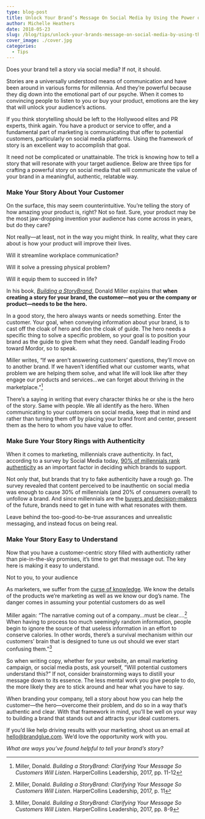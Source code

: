 ```yaml
---
type: blog-post
title: Unlock Your Brand’s Message On Social Media by Using the Power of Story
author: Michelle Heathers
date: 2018-05-23
slug: /blog/tips/unlock-your-brands-message-on-social-media-by-using-the-power-of-story
cover_image: ./cover.jpg
categories:
  - Tips
---
```


Does your brand tell a story via social media? If not, it should.

Stories are a universally understood means of communication and have been
around in various forms for millennia. And they’re powerful because they dig
down into the emotional part of our psyche. When it comes to convincing people
to listen to you or buy your product, emotions are the key that will unlock
your audience’s actions.

If you think storytelling should be left to the Hollywood elites and PR
experts, think again. You have a product or service to offer, and a
fundamental part of marketing is communicating that offer to potential
customers, particularly on social media platforms. Using the framework of
story is an excellent way to accomplish that goal.

It need not be complicated or unattainable. The trick is knowing how to tell a
story that will resonate with your target audience. Below are three tips for
crafting a powerful story on social media that will communicate the value of
your brand in a meaningful, authentic, relatable way.

### Make Your Story About Your Customer

On the surface, this may seem counterintuitive. You’re telling the story of
how amazing your product is, right? Not so fast. Sure, your product may be the
most jaw-dropping invention your audience has come across in years, but do
they care?

Not really—at least, not in the way you might think. In reality, what they
care about is how your product will improve their lives.

Will it streamline workplace communication?

Will it solve a pressing physical problem?

Will it equip them to succeed in life?

In his book, [_Building a StoryBrand_][1], Donald Miller explains that **when
creating a story for your brand, the customer—not you or the company or
product—needs to be the hero.**

In a good story, the hero always wants or needs something. Enter the customer.
Your goal, when conveying information about your brand, is to cast off the
cloak of hero and don the cloak of guide. The hero needs a specific thing to
solve a specific problem, so your goal is to position your brand as the guide
to give them what they need. Gandalf leading Frodo toward Mordor, so to speak.

Miller writes, “If we aren’t answering customers’ questions, they’ll move on
to another brand. If we haven’t identified what our customer wants, what
problem we are helping them solve, and what life will look like after they
engage our products and services…we can forget about thriving in the
marketplace.”[^1]

There’s a saying in writing that every character thinks he or she is the hero
of the story. Same with people. We all identify as the hero. When
communicating to your customers on social media, keep that in mind and rather
than turning them off by placing your brand front and center, present them as
the hero to whom you have value to offer.

### Make Sure Your Story Rings with Authenticity

When it comes to marketing, millennials crave authenticity. In fact, according
to a survey by Social Media today, [90% of millennials rank authenticity][2] as an important factor in deciding which brands to support.

Not only that, but brands that try to fake authenticity have a rough go. The
survey revealed that content perceived to be inauthentic on social media was
enough to cause 30% of millennials (and 20% of consumers overall) to unfollow
a brand. And since millennials are the [buyers and decision-makers][3] of the future, brands need to get in tune with what resonates with them.

Leave behind the too-good-to-be-true assurances and unrealistic messaging, and
instead focus on being real.

### Make Your Story Easy to Understand

Now that you have a customer-centric story filled with authenticity rather
than pie-in-the-sky promises, it’s time to get that message out. The key here
is making it easy to understand.

Not to you, to your audience

As marketers, we suffer from the [curse of knowledge][4]. We know the details of the products we’re marketing as well as we know our dog’s name. The danger comes in assuming your potential customers do as well

Miller again: “The narrative coming out of a company…must be clear….[^2]
When having to process too much seemingly random information, people begin to
ignore the source of that useless information in an effort to conserve
calories. In other words, there’s a survival mechanism within our customers’
brain that is designed to tune us out should we ever start confusing them.”[^3]

So when writing copy, whether for your website, an email marketing campaign,
or social media posts, ask yourself, “Will potential customers understand
this?” If not, consider brainstorming ways to distill your message down to its
essence. The less mental work you give people to do, the more likely they are
to stick around and hear what you have to say.

When branding your company, tell a story about how you can help the
customer—the hero—overcome their problem, and do so in a way that’s authentic
and clear. With that framework in mind, you’ll be well on your way to building
a brand that stands out and attracts your ideal customers.

If you’d like help driving results with your marketing, shoot us an email at
hello@brandglue.com. We’d love the opportunity work with you.

_What are ways you’ve found helpful to tell your brand’s story?_

[^1]: Miller, Donald. _Building a StoryBrand: Clarifying Your Message So Customers Will Listen_. HarperCollins Leadership, 2017, pp. 11-12
[^2]: Miller, Donald. _Building a StoryBrand: Clarifying Your Message So Customers Will Listen_. HarperCollins Leadership, 2017, p. 11
[^3]: Miller, Donald. _Building a StoryBrand: Clarifying Your Message So Customers Will Listen_. HarperCollins Leadership, 2017, pp. 8-9

[1]: https://www.amazon.com/Building-StoryBrand-Clarify-Message-Customers/dp/0718033329/ref=sr_1_2?ie=UTF8&qid=1526339031&sr=8-2&keywords=building+a+storybrand
[2]: https://www.socialmediatoday.com/news/survey-finds-consumers-crave-authenticity-and-user-generated-content-deli/511360/
[3]: /blog/social-media/millennials-and-social-media-marketing-3-tips-for-b2bs-to-capture-future-buyers-today
[4]: https://en.wikipedia.org/wiki/Curse_of_knowledge

